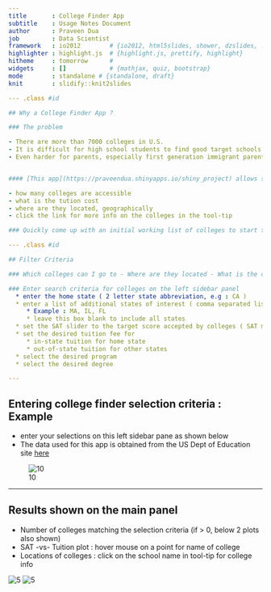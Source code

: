 ```yaml
---
title       : College Finder App 
subtitle    : Usage Notes Document
author      : Praveen Dua
job         : Data Scientist
framework   : io2012        # {io2012, html5slides, shower, dzslides, ...}
highlighter : highlight.js  # {highlight.js, prettify, highlight}
hitheme     : tomorrow      # 
widgets     : []            # {mathjax, quiz, bootstrap}
mode        : standalone # {standalone, draft}
knit        : slidify::knit2slides

--- .class #id 

## Why a College Finder App ?

### The problem

- There are more than 7000 colleges in U.S.
- It is difficult for high school students to find good target schools to apply to
- Even harder for parents, especially first generation immigrant parents, to engage 


#### [This app](https://praveendua.shinyapps.io/shiny_project) allows students and parents to sit around the kitchen table and find 

- how many colleges are accessible 
- what is the tution cost
- where are they located, geographically
- click the link for more info on the colleges in the tool-tip

### Quickly come up with an initial working list of colleges to start the process

--- .class #id 

## Filter Criteria

### Which colleges can I go to - Where are they located - What is the cost ?

### Enter search criteria for colleges on the left sidebar panel
  * enter the home state ( 2 letter state abbreviation, e.g : CA )
  * enter a list of additional states of interest ( comma separated list of state abbreviations )
     * Example : MA, IL, FL
     * leave this box blank to include all states
  * set the SAT slider to the target score accepted by colleges ( SAT math + verbal )
  * set the desired tuition fee for
     * in-state tuition for home state
     * out-of-state tuition for other states
  * select the desired program 
  * select the desired degree

---
```


## Entering college finder selection criteria : Example

- enter your selections on this left sidebar pane as shown below
- The data used for this app is obtained from the US Dept of Education site [here](https://collegescorecard.ed.gov/data/) 

![10](assets/img/input_criteria_3.png)


---

## Results shown on the main panel

   * Number of colleges matching the selection criteria (if > 0, below 2 plots also shown)
   * SAT -vs- Tuition plot : hover mouse on a point for name of college
   * Locations of colleges : click on the school name in tool-tip for college info


 ![5](assets/img/histplot.png)  ![5](assets/img/locations.png) 




